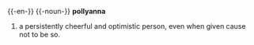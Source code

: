 {{-en-}}
{{-noun-}}
'''pollyanna'''
#a persistently cheerful and optimistic person, even when given cause not to be so.